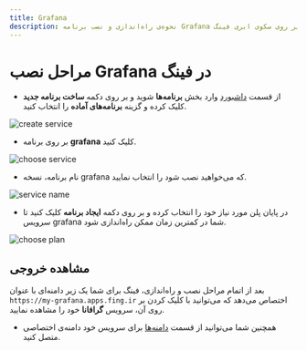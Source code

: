 ```yaml
---
title: Grafana
description: نحوه‌ی راه‌اندازی و نصب برنامه Grafana بر روی سکوی ابری فینگ.
---
```



<Platform>
  <PlatformHead  title="برنامه Grafana" src="https://user-images.githubusercontent.com/10999/43383564-afa9ea6c-93db-11e8-855b-de8be4f79756.png" />
</Platform>

# مراحل نصب Grafana در فینگ

- از قسمت [داشبورد](https://dashboard.fing.ir) وارد بخش **برنامه‌ها** شوید و بر روی دکمه **ساخت برنامه جدید** کلیک کرده و گزینه **برنامه‌‌های آماده** را انتخاب کنید.

![create service](/images/service-create.jpg)

- بر روی برنامه **grafana** کلیک کنید.

![choose service](/images/service-choose-grafana.jpg)

- نام برنامه، نسخه grafana که می‌خواهید نصب شود را انتخاب نمایید.

![service name](/images/service-grafana-create.jpg)

- در پایان پلن مورد نیاز خود را انتخاب کرده و بر روی دکمه **ایجاد برنامه** کلیک کنید تا سرویس grafana شما در کمترین زمان ممکن راه‌اندازی شود.

![choose plan](/images/choose-plan.jpg)

## مشاهده خروجی

بعد از اتمام مراحل نصب و راه‌اندازی، فینگ برای شما یک زیر دامنه‌‌ای‌ با عنوان `https://my-grafana.apps.fing.ir` اختصاص می‌دهد که می‌توانید با کلیک کردن بر روی آن، سرویس **گرافانا** خود را مشاهده نمایید.

- همچنین شما می‌توانید از قسمت [دامنه‌ها](/apps/domains) برای سرویس خود دامنه‌ی اختصاصی متصل کنید.
